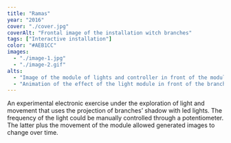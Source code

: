 ```yaml
---
title: "Ramas"
year: "2016"
cover: "./cover.jpg"
coverAlt: "Frontal image of the installation witch branches"
tags: ["Interactive installation"]
color: "#AEB1CC"
images:
  - "./image-1.jpg"
  - "./image-2.gif"
alts:
  - "Image of the module of lights and controller in front of the module for the branches."
  - "Animation of the effect of the light module in front of the branches projected on a rounded backdrop."
---
```



An experimental electronic exercise under the exploration of light and movement that uses the projection of branches’ shadow with led lights. The frequency of the light could be manually controlled through a potentiometer. The latter plus the movement of the module allowed generated images to change over time.
